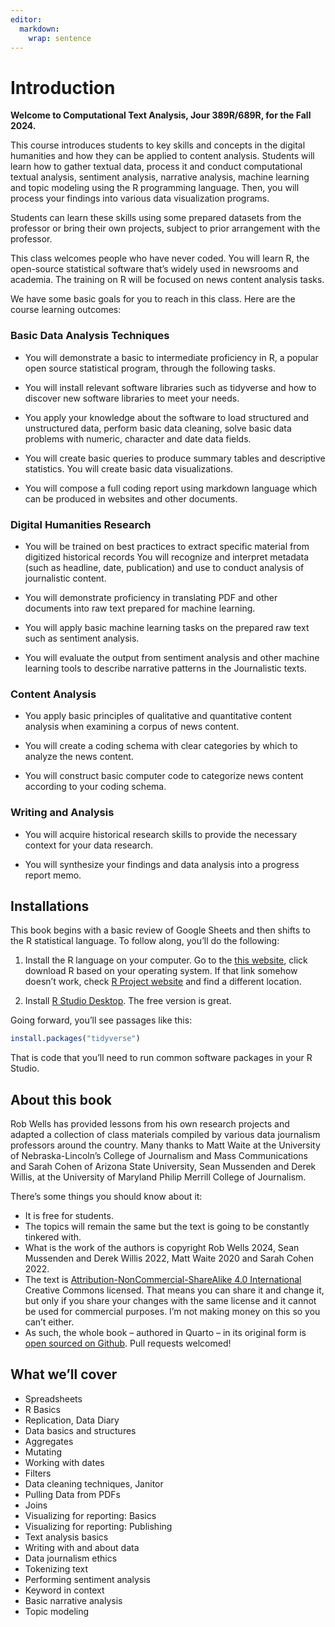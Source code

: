 ```yaml
---
editor: 
  markdown: 
    wrap: sentence
---
```


# Introduction

**Welcome to Computational Text Analysis, Jour 389R/689R, for the Fall 2024.**

This course introduces students to key skills and concepts in the digital humanities and how they can be applied to content analysis.
Students will learn how to gather textual data, process it and conduct computational textual analysis, sentiment analysis, narrative analysis, machine learning and topic modeling using the R programming language.
Then, you will process your findings into various data visualization programs.

Students can learn these skills using some prepared datasets from the professor or bring their own projects, subject to prior arrangement with the professor.

This class welcomes people who have never coded.
You will learn R, the open-source statistical software that’s widely used in newsrooms and academia.
The training on R will be focused on news content analysis tasks.

We have some basic goals for you to reach in this class.
Here are the course learning outcomes:

### Basic Data Analysis Techniques

-   You will demonstrate a basic to intermediate proficiency in R, a popular open source statistical program, through the following tasks.

-   You will install relevant software libraries such as tidyverse and how to discover new software libraries to meet your needs.

-   You apply your knowledge about the software to load structured and unstructured data, perform basic data cleaning, solve basic data problems with numeric, character and date data fields.

-   You will create basic queries to produce summary tables and descriptive statistics.
    You will create basic data visualizations.

-   You will compose a full coding report using markdown language which can be produced in websites and other documents.

### Digital Humanities Research

-   You will be trained on best practices to extract specific material from digitized historical records You will recognize and interpret metadata (such as headline, date, publication) and use to conduct analysis of journalistic content.

-   You will demonstrate proficiency in translating PDF and other documents into raw text prepared for machine learning.

-   You will apply basic machine learning tasks on the prepared raw text such as sentiment analysis.

-   You will evaluate the output from sentiment analysis and other machine learning tools to describe narrative patterns in the Journalistic texts.

### Content Analysis

-   You apply basic principles of qualitative and quantitative content analysis when examining a corpus of news content.

-   You will create a coding schema with clear categories by which to analyze the news content.

-   You will construct basic computer code to categorize news content according to your coding schema.

### Writing and Analysis

-   You will acquire historical research skills to provide the necessary context for your data research.

-   You will synthesize your findings and data analysis into a progress report memo.

## Installations

This book begins with a basic review of Google Sheets and then shifts to the R statistical language.
To follow along, you'll do the following:

1.  Install the R language on your computer.
    Go to the [this website](http://lib.stat.cmu.edu/R/CRAN/), click download R based on your operating system.
    If that link somehow doesn't work, check [R Project website](https://www.r-project.org/) and find a different location.

2.  Install [R Studio Desktop](https://www.rstudio.com/products/rstudio/#Desktop).
    The free version is great.

Going forward, you'll see passages like this:

```r
install.packages("tidyverse")
```

That is code that you'll need to run common software packages in your R Studio.

## About this book

Rob Wells has provided lessons from his own research projects and adapted a collection of class materials compiled by various data journalism professors around the country.
Many thanks to Matt Waite at the University of Nebraska-Lincoln's College of Journalism and Mass Communications and Sarah Cohen of Arizona State University, Sean Mussenden and Derek Willis, at the University of Maryland Philip Merrill College of Journalism.

There's some things you should know about it:

-   It is free for students.
-   The topics will remain the same but the text is going to be constantly tinkered with.
-   What is the work of the authors is copyright Rob Wells 2024, Sean Mussenden and Derek Willis 2022, Matt Waite 2020 and Sarah Cohen 2022.
-   The text is [Attribution-NonCommercial-ShareAlike 4.0 International](https://creativecommons.org/licenses/by-nc-sa/4.0/) Creative Commons licensed. That means you can share it and change it, but only if you share your changes with the same license and it cannot be used for commercial purposes. I'm not making money on this so you can't either.
-   As such, the whole book -- authored in Quarto -- in its original form is [open sourced on Github](https://github.com/wellsdata/data_journalism_class). Pull requests welcomed!

## What we'll cover

-   Spreadsheets
-   R Basics
-   Replication, Data Diary
-   Data basics and structures
-   Aggregates
-   Mutating
-   Working with dates
-   Filters
-   Data cleaning techniques, Janitor
-   Pulling Data from PDFs
-   Joins
-   Visualizing for reporting: Basics
-   Visualizing for reporting: Publishing
-   Text analysis basics
-   Writing with and about data
-   Data journalism ethics
-   Tokenizing text
-   Performing sentiment analysis
-   Keyword in context
-   Basic narrative analysis
-   Topic modeling
